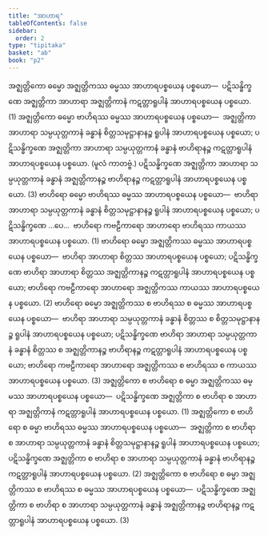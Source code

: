 ```yaml
---
title: "အာဟာရ"
tableOfContents: false
sidebar:
  order: 2
type: "tipitaka"
basket: "ab"
book: "p2"
---
```



<DynamicBreadcrumb />

<Division number="350" book="p2" e="ch" v="38" p="188">

<Paragraph number="3185" book="p2">
အဇ္ဈတ္တိကော ဓမ္မော အဇ္ဈတ္တိကဿ ဓမ္မဿ အာဟာရပစ္စယေန ပစ္စယော—  ပဋိသန္ဓိက္ခဏေ အဇ္ဈတ္တိကာ အာဟာရာ အဇ္ဈတ္တိကာနံ ကဋတ္တာရူပါနံ အာဟာရပစ္စယေန ပစ္စယော. (1)
</Paragraph>

<Paragraph number="3186" book="p2">
အဇ္ဈတ္တိကော ဓမ္မော ဗာဟိရဿ ဓမ္မဿ အာဟာရပစ္စယေန ပစ္စယော—  အဇ္ဈတ္တိကာ အာဟာရာ သမ္ပယုတ္တကာနံ ခန္ဓာနံ စိတ္တသမုဋ္ဌာနာနဉ္စ ရူပါနံ အာဟာရပစ္စယေန ပစ္စယော; ပဋိသန္ဓိက္ခဏေ အဇ္ဈတ္တိကာ အာဟာရာ သမ္ပယုတ္တကာနံ ခန္ဓာနံ ဗာဟိရာနဉ္စ ကဋတ္တာရူပါနံ အာဟာရပစ္စယေန ပစ္စယော. (မူလံ ကာတဗ္ဗံ.) ပဋိသန္ဓိက္ခဏေ အဇ္ဈတ္တိကာ အာဟာရာ သမ္ပယုတ္တကာနံ ခန္ဓာနံ အဇ္ဈတ္တိကာနဉ္စ ဗာဟိရာနဉ္စ ကဋတ္တာရူပါနံ အာဟာရပစ္စယေန ပစ္စယော. (3)
</Paragraph>

</Division>
<Division number="351" book="p2" e="ch" v="38" p="189">

<Paragraph number="3187" book="p2">
ဗာဟိရော ဓမ္မော ဗာဟိရဿ ဓမ္မဿ အာဟာရပစ္စယေန ပစ္စယော—  ဗာဟိရာ အာဟာရာ သမ္ပယုတ္တကာနံ ခန္ဓာနံ စိတ္တသမုဋ္ဌာနာနဉ္စ ရူပါနံ အာဟာရပစ္စယေန ပစ္စယော; ပဋိသန္ဓိက္ခဏေ …ပေ…  ဗာဟိရော ကဗဠီကာရော အာဟာရော ဗာဟိရဿ ကာယဿ အာဟာရပစ္စယေန ပစ္စယော. (1)
</Paragraph>

<Paragraph number="3188" book="p2">
ဗာဟိရော ဓမ္မော အဇ္ဈတ္တိကဿ ဓမ္မဿ အာဟာရပစ္စယေန ပစ္စယော—  ဗာဟိရာ အာဟာရာ စိတ္တဿ အာဟာရပစ္စယေန ပစ္စယော; ပဋိသန္ဓိက္ခဏေ ဗာဟိရာ အာဟာရာ စိတ္တဿ အဇ္ဈတ္တိကာနဉ္စ ကဋတ္တာရူပါနံ အာဟာရပစ္စယေန ပစ္စယော; ဗာဟိရော ကဗဠီကာရော အာဟာရော အဇ္ဈတ္တိကဿ ကာယဿ အာဟာရပစ္စယေန ပစ္စယော. (2)
</Paragraph>

<Paragraph number="3189" book="p2">
ဗာဟိရော ဓမ္မော အဇ္ဈတ္တိကဿ စ ဗာဟိရဿ စ ဓမ္မဿ အာဟာရပစ္စယေန ပစ္စယော—  ဗာဟိရာ အာဟာရာ သမ္ပယုတ္တကာနံ ခန္ဓာနံ စိတ္တဿ စ စိတ္တသမုဋ္ဌာနာနဉ္စ ရူပါနံ အာဟာရပစ္စယေန ပစ္စယော; ပဋိသန္ဓိက္ခဏေ ဗာဟိရာ အာဟာရာ သမ္ပယုတ္တကာနံ ခန္ဓာနံ စိတ္တဿ စ အဇ္ဈတ္တိကာနဉ္စ ဗာဟိရာနဉ္စ ကဋတ္တာရူပါနံ အာဟာရပစ္စယေန ပစ္စယော; ဗာဟိရော ကဗဠီကာရော အာဟာရော အဇ္ဈတ္တိကဿ စ ဗာဟိရဿ စ ကာယဿ အာဟာရပစ္စယေန ပစ္စယော. (3)
</Paragraph>

</Division>
<Division number="352" book="p2" e="ch" v="38" p="189">

<Paragraph number="3190" book="p2">
အဇ္ဈတ္တိကော စ ဗာဟိရော စ ဓမ္မာ အဇ္ဈတ္တိကဿ ဓမ္မဿ အာဟာရပစ္စယေန ပစ္စယော—  ပဋိသန္ဓိက္ခဏေ အဇ္ဈတ္တိကာ စ ဗာဟိရာ စ အာဟာရာ အဇ္ဈတ္တိကာနံ ကဋတ္တာရူပါနံ အာဟာရပစ္စယေန ပစ္စယော. (1)
</Paragraph>

<Paragraph number="3191" book="p2">
အဇ္ဈတ္တိကော စ ဗာဟိရော စ ဓမ္မာ ဗာဟိရဿ ဓမ္မဿ အာဟာရပစ္စယေန ပစ္စယော—  အဇ္ဈတ္တိကာ စ ဗာဟိရာ စ အာဟာရာ သမ္ပယုတ္တကာနံ ခန္ဓာနံ စိတ္တသမုဋ္ဌာနာနဉ္စ ရူပါနံ အာဟာရပစ္စယေန ပစ္စယော; ပဋိသန္ဓိက္ခဏေ အဇ္ဈတ္တိကာ စ ဗာဟိရာ စ အာဟာရာ သမ္ပယုတ္တကာနံ ခန္ဓာနံ ဗာဟိရာနဉ္စ ကဋတ္တာရူပါနံ အာဟာရပစ္စယေန ပစ္စယော. (2)
</Paragraph>

<Paragraph number="3192" book="p2">
အဇ္ဈတ္တိကော စ ဗာဟိရော စ ဓမ္မာ အဇ္ဈတ္တိကဿ စ ဗာဟိရဿ စ ဓမ္မဿ အာဟာရပစ္စယေန ပစ္စယော—  ပဋိသန္ဓိက္ခဏေ အဇ္ဈတ္တိကာ စ ဗာဟိရာ စ အာဟာရာ သမ္ပယုတ္တကာနံ ခန္ဓာနံ အဇ္ဈတ္တိကာနဉ္စ ဗာဟိရာနဉ္စ ကဋတ္တာရူပါနံ အာဟာရပစ္စယေန ပစ္စယော. (3)
</Paragraph>
</Division>